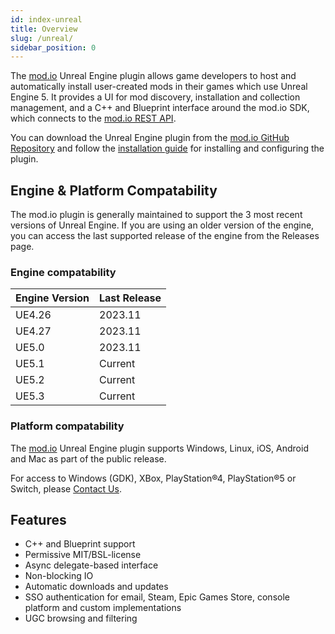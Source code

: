 ```yaml
---
id: index-unreal
title: Overview
slug: /unreal/
sidebar_position: 0
---
```


The [mod.io](https://mod.io/) Unreal Engine plugin allows game developers to host and automatically install user-created mods in their games which use Unreal Engine 5. It provides a UI for mod discovery, installation and collection management, and a C++ and Blueprint interface around the mod.io SDK, which connects to the [mod.io REST API](https://docs.mod.io).

You can download the Unreal Engine plugin from the [mod.io GitHub Repository](https://github.com/modio/modio-ue) and follow the [installation guide](installation-and-setup) for installing and configuring the plugin.

## Engine & Platform Compatability

The mod.io plugin is generally maintained to support the 3 most recent versions of Unreal Engine. If you are using an older version of the engine, you can access the last supported release of the engine from the Releases page.

### Engine compatability

|Engine Version | Last Release |
|---|---|
|UE4.26 | 2023.11 |
|UE4.27 | 2023.11 |
|UE5.0 | 2023.11 |
|UE5.1 | Current |
|UE5.2 | Current |
|UE5.3 | Current |

### Platform compatability

The [mod.io](https://mod.io/) Unreal Engine plugin supports Windows, Linux, iOS, Android and Mac as part of the public release.

For access to Windows (GDK), XBox, PlayStation&reg;4, PlayStation&reg;5 or Switch, please [Contact Us](/support/contacts).

## Features

* C++ and Blueprint support
* Permissive MIT/BSL-license
* Async delegate-based interface
* Non-blocking IO
* Automatic downloads and updates
* SSO authentication for email, Steam, Epic Games Store, console platform and custom implementations
* UGC browsing and filtering